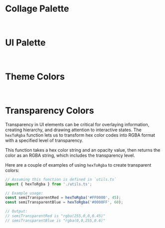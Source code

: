 

<Meta title="Colors" />

# Collage Palette

<br />

<ColorPalette>
  <ColorItem title="Collage Red" colors={collage.red} />
  <ColorItem title="Multicultural Yellow" colors={collage.yellow} />
  <ColorItem title="Generations Orange" colors={collage.orange} />
  <ColorItem title="LGBTQ+ Purple" colors={collage.purple} />
  <ColorItem title="Gender Teal" colors={collage.teal} />
  <ColorItem title="Parents & Kids Green" colors={collage.green} />
</ColorPalette>

# UI Palette

<br />

<ColorPalette>
  <ColorItem title="UI Blue" colors={ui.blue} />
  <ColorItem title="UI Green" colors={ui.green} />
  <ColorItem title="UI Yellow" colors={ui.yellow} />
  <ColorItem title="UI Red" colors={ui.red} />
  <ColorItem title="Gray" colors={ui.gray} />
  <ColorItem title="Cool Gray" colors={ui.coolGray} />
</ColorPalette>

# Theme Colors

<br />

<ColorPalette>
  <ColorItem title="Primary" colors={themeColors.primary} />
  <ColorItem title="Secondary" colors={themeColors.secondary} />
  <ColorItem title="Error" colors={themeColors.error} />
  <ColorItem title="Warning" colors={themeColors.warning} />
  <ColorItem title="Success" colors={themeColors.success} />
  <ColorItem title="Text" colors={themeColors.text} />
</ColorPalette>

# Transparency Colors

Transparency in UI elements can be critical for overlaying information, creating hierarchy, and drawing attention to interactive states. The `hexToRgba` function lets us to transform hex color codes into RGBA format with a specified level of transparency.

This function takes a hex color string and an opacity value, then returns the color as an RGBA string, which includes the transparency level.

Here are a couple of examples of using `hexToRgba` to create transparent colors:

```jsx
// Assuming this function is defined in `utils.ts`
import { hexToRgba } from './utils.ts';

// Example usage:
const semiTransparentRed = hexToRgba('#FF0000', 45);
const semiTransparentBlue = hexToRgba('#0000FF', 60);

// Output:
// semiTransparentRed is "rgba(255,0,0,0.45)"
// semiTransparentBlue is "rgba(0,0,255,0.6)"
```

<ColorPalette>
  <ColorItem title="Semi-Transparent Red" subtitle="45% Opacity" colors={[semiTransparentRed]} />
  <ColorItem title="Semi-Transparent Blue" subtitle="60% Opacity" colors={[semiTransparentBlue]} />
    <ColorItem title="Semi-Transparent Green" subtitle="60% Opacity" colors={[semiTransparentGreen]} />
</ColorPalette>